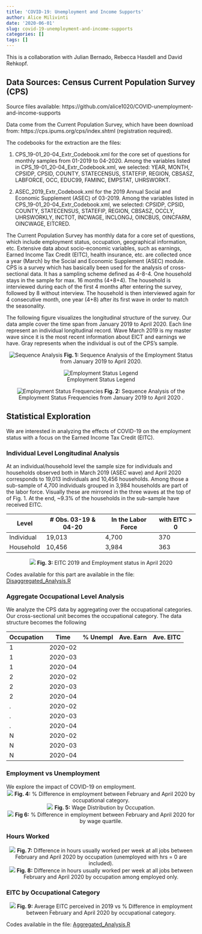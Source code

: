 ```yaml
---
title: 'COVID-19: Unemployment and Income Supports'
author: Alice Milivinti
date: '2020-06-01'
slug: covid-19-unemployment-and-income-supports
categories: []
tags: []
---
```


This is a collaboration with Julian Bernado, Rebecca Hasdell and David Rehkopf.

## Data Sources: Census Current Population Survey (CPS)

Source files available: https://github.com/alice1020/COVID-unemployment-and-income-supports

Data come from the Current Population Survey, which have been download from: https://cps.ipums.org/cps/index.shtml (registration required).

The codebooks for the extraction are the files:

1. CPS_19-01_20-04_Extr_Codebook.xml for the core set of questions for monthly samples from 01-2019 to 04-2020.
Among the variables listed in CPS_19-01_20-04_Extr_Codebook.xml, we selected: YEAR, MONTH, CPSIDP, CPSID, COUNTY, STATECENSUS, STATEFIP, REGION, CBSASZ, LABFORCE, OCC, EDUC99, FAMINC, EMPSTAT, UHRSWORKT.
  
2. ASEC_2019_Extr_Codebook.xml for the 2019 Annual Social and Economic Supplement (ASEC) of 03-2019.
Among the variables listed in CPS_19-01_20-04_Extr_Codebook.xml, we selected: CPSIDP, CPSID, COUNTY, STATECENSUS, STATEFIP, REGION, CBSASZ, OCCLY, UHRSWORKLY, INCTOT, INCWAGE, INCLONGJ, OINCBUS, OINCFARM, OINCWAGE, EITCRED.
  
The Current Population Survey has monthly data for a core set of questions, which include employment status, occupation, geographical information, etc. Extensive data about socio-economic variables, such as earnings, Earned Income Tax Credit (EITC), health insurance, etc. are collected once a year (March) by the Social and Economic Supplement (ASEC) module.
CPS is a survey which has basically been used for the analysis of cross-sectional data. It has a sampling scheme defined as 4-8-4. One household stays in the sample for max. 16 months (4+8+4). The household is interviewed during each of the first 4 months after entering the survey, followed by 8 without interview. The household is then interviewed again for 4 consecutive month, one year (4+8) after its first wave in order to match the seasonality.

The following figure visualizes the longitudinal structure of the survey. Our data ample cover the time span from January 2019 to April 2020. Each line represent an individual longitudinal record. Wave March 2019 is my master wave since it is the most recent information about EICT and earnings we have. Gray represents when the individual is out of the CPS's sample.

<center>
![Sequence Analysis](/img/COVID-19-EITC/Sequence_Analysis.png){}
**Fig. 1:** Sequence Analysis of the Employment Status from January 2019 to April 2020.
</center>

<center>
![Employment Status Legend](/img/COVID-19-EITC/Legend.png){}
</center>

<center>
![Employment Status Frequencies](/img/COVID-19-EITC/Sequence_Analysis_Density.png){}
**Fig. 2:** Sequence Analysis of the Employment Status Frequencies from January 2019 to April 2020 .
</center>


## Statistical Exploration
We are interested in analyzing the effects of COVID-19 on the employment status with a focus on the Earned Income Tax Credit (EITC). 

### Individual Level Longitudinal Analysis
At an individual/household level the sample size for individuals and households observed both in March 2019 (ASEC wave) and April 2020  corresponds to 19,013 individuals and 10,456 households. Among those a sub-sample of 4,700 individuals grouped in 3,984 households are part of the labor force. Visually these are mirrored in the three waves at the top of of Fig. 1. At the end, ~9.3% of the households in the sub-sample have received EITC.



|   Level    | # Obs. 03-19 & 04-20 | In the Labor Force | with EITC > 0 |
|------------|----------------------|--------------------|---------------|
| Individual |        19,013        |        4,700       |       370     |         
| Household  |        10,456        |        3,984       |       363     |


<center>
![](/img/COVID-19-EITC/EITC_Emp_Sub.png){}
**Fig. 3:** EITC 2019 and Employment status in April 2020
</center>


Codes available for this part are available in the file: [Disaggregated_Analysis.R](https://github.com/alice1020/COVID-unemployment-and-income-supports/blob/master/Disaggregated_Analysis.R)


### Aggregate Occupational Level Analysis

We analyze the CPS data by aggregating over the occupational categories. Our cross-sectional unit becomes the occupational category. The data structure becomes the following

| Occupation |   Time  | % Unempl | Ave. Earn | Ave. EITC | 
|------------|---------|--------- |-----------|-----------|
|      1     | 2020-02 |          |           |           |
|      1     | 2020-03 |          |           |           |
|      1     | 2020-04 |          |           |           |
|      2     | 2020-02 |          |           |           |
|      2     | 2020-03 |          |           |           |
|      2     | 2020-04 |          |           |           |
|      .     | 2020-02 |          |           |           |
|      .     | 2020-03 |          |           |           |
|      .     | 2020-04 |          |           |           |
|      N     | 2020-02 |          |           |           |
|      N     | 2020-03 |          |           |           |
|      N     | 2020-04 |          |           |           |


### Employment vs Unemployment

We explore the impact of COVID-19 on employment. 
<center>
![](/img/COVID-19-EITC/Empl_Occ.png)
**Fig. 4:** % Difference in employment between February and April 2020 by occupational category.
</center>

<center>
![](/img/COVID-19-EITC/W_Dist_Rout.png){}
**Fig. 5:** Wage Distribution by Occupation.
</center>

<center>
![](/img/COVID-19-EITC/Empl_Rout.png){}
**Fig 6:** % Difference in employment between February and April 2020 for by wage quartile. 
</center>

###  Hours Worked

<center>
![](/img/COVID-19-EITC/Hrs_Occ.png){}
**Fig. 7:** Difference in hours usually worked per week at all jobs between February and April 2020 by occupation (unemployed with hrs = 0 are included).
</center>

<center>
![](/img/COVID-19-EITC/Hrs_Occ_Emp.png){}
**Fig. 8:** Difference in hours usually worked per week at all jobs between February and April 2020 by occupation among employed only.
</center>

### EITC by Occupational Category

<center>
![](/img/COVID-19-EITC/EITC_Occ.png){}
**Fig. 9:** Average EITC perceived in 2019 vs % Difference in employment between February and April 2020 by occupational category.
</center>

Codes available in the file: [Aggregated_Analysis.R](https://github.com/alice1020/COVID-unemployment-and-income-supports/blob/master/Aggregated_Analysis.R)


  


